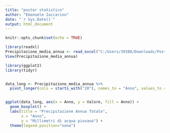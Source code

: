 ```yaml
---
title: "poster statistico"
author: "Emanuele Iaccarino"
date: "`r Sys.Date()`"
output: html_document
---
```


```r
knitr::opts_chunk$set(echo = TRUE)
```

```r
library(readxl)
Precipitazione_media_annua <- read_excel("C:/Users/39388/Downloads/Poster statistico (1)/Poster statistico/Dataset/Precipitazione media annua.xlsx")
View(Precipitazione_media_annua)

library(ggplot2)
library(tidyr)


data_long <- Precipitazione_media_annua %>%
  pivot_longer(cols = starts_with("20"), names_to = "Anno", values_to = "Valore")


ggplot(data_long, aes(x = Anno, y = Valore, fill = Anno)) +
  geom_boxplot() +
  labs(title = "Precipitazione Annua Totale",
       x = "Anno",
       y = "Millimetri di acqua piovana") +
  theme(legend.position="none")


```
